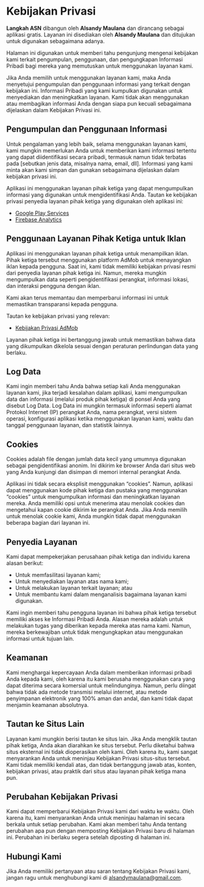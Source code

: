 # Kebijakan Privasi

**Langkah ASN** dibangun oleh **Alsandy Maulana** dan dirancang sebagai aplikasi gratis. Layanan ini disediakan oleh **Alsandy Maulana** dan ditujukan untuk digunakan sebagaimana adanya.

Halaman ini digunakan untuk memberi tahu pengunjung mengenai kebijakan kami terkait pengumpulan, penggunaan, dan pengungkapan Informasi Pribadi bagi mereka yang memutuskan untuk menggunakan layanan kami.

Jika Anda memilih untuk menggunakan layanan kami, maka Anda menyetujui pengumpulan dan penggunaan informasi yang terkait dengan kebijakan ini. Informasi Pribadi yang kami kumpulkan digunakan untuk menyediakan dan meningkatkan layanan. Kami tidak akan menggunakan atau membagikan informasi Anda dengan siapa pun kecuali sebagaimana dijelaskan dalam Kebijakan Privasi ini.

## Pengumpulan dan Penggunaan Informasi

Untuk pengalaman yang lebih baik, selama menggunakan layanan kami, kami mungkin memerlukan Anda untuk memberikan kami informasi tertentu yang dapat diidentifikasi secara pribadi, termasuk namun tidak terbatas pada [sebutkan jenis data, misalnya nama, email, dll]. Informasi yang kami minta akan kami simpan dan gunakan sebagaimana dijelaskan dalam kebijakan privasi ini.

Aplikasi ini menggunakan layanan pihak ketiga yang dapat mengumpulkan informasi yang digunakan untuk mengidentifikasi Anda. Tautan ke kebijakan privasi penyedia layanan pihak ketiga yang digunakan oleh aplikasi ini:

- [Google Play Services](https://policies.google.com/privacy)
- [Firebase Analytics](https://firebase.google.com/policies/analytics)

## Penggunaan Layanan Pihak Ketiga untuk Iklan

Aplikasi ini menggunakan layanan pihak ketiga untuk menampilkan iklan. Pihak ketiga tersebut menggunakan platform AdMob untuk menayangkan iklan kepada pengguna. Saat ini, kami tidak memiliki kebijakan privasi resmi dari penyedia layanan pihak ketiga ini. Namun, mereka mungkin mengumpulkan data seperti pengidentifikasi perangkat, informasi lokasi, dan interaksi pengguna dengan iklan.

Kami akan terus memantau dan memperbarui informasi ini untuk memastikan transparansi kepada pengguna.

Tautan ke kebijakan privasi yang relevan:

- [Kebijakan Privasi AdMob](https://support.google.com/admob/answer/6128543?hl=id)

Layanan pihak ketiga ini bertanggung jawab untuk memastikan bahwa data yang dikumpulkan dikelola sesuai dengan peraturan perlindungan data yang berlaku.

## Log Data

Kami ingin memberi tahu Anda bahwa setiap kali Anda menggunakan layanan kami, jika terjadi kesalahan dalam aplikasi, kami mengumpulkan data dan informasi (melalui produk pihak ketiga) di ponsel Anda yang disebut Log Data. Log Data ini mungkin termasuk informasi seperti alamat Protokol Internet (IP) perangkat Anda, nama perangkat, versi sistem operasi, konfigurasi aplikasi ketika menggunakan layanan kami, waktu dan tanggal penggunaan layanan, dan statistik lainnya.

## Cookies

Cookies adalah file dengan jumlah data kecil yang umumnya digunakan sebagai pengidentifikasi anonim. Ini dikirim ke browser Anda dari situs web yang Anda kunjungi dan disimpan di memori internal perangkat Anda.

Aplikasi ini tidak secara eksplisit menggunakan “cookies”. Namun, aplikasi dapat menggunakan kode pihak ketiga dan pustaka yang menggunakan “cookies” untuk mengumpulkan informasi dan meningkatkan layanan mereka. Anda memiliki opsi untuk menerima atau menolak cookies dan mengetahui kapan cookie dikirim ke perangkat Anda. Jika Anda memilih untuk menolak cookie kami, Anda mungkin tidak dapat menggunakan beberapa bagian dari layanan ini.

## Penyedia Layanan

Kami dapat mempekerjakan perusahaan pihak ketiga dan individu karena alasan berikut:

- Untuk memfasilitasi layanan kami;
- Untuk menyediakan layanan atas nama kami;
- Untuk melakukan layanan terkait layanan; atau
- Untuk membantu kami dalam menganalisis bagaimana layanan kami digunakan.

Kami ingin memberi tahu pengguna layanan ini bahwa pihak ketiga tersebut memiliki akses ke Informasi Pribadi Anda. Alasan mereka adalah untuk melakukan tugas yang diberikan kepada mereka atas nama kami. Namun, mereka berkewajiban untuk tidak mengungkapkan atau menggunakan informasi untuk tujuan lain.

## Keamanan

Kami menghargai kepercayaan Anda dalam memberikan informasi pribadi Anda kepada kami, oleh karena itu kami berusaha menggunakan cara yang dapat diterima secara komersial untuk melindunginya. Namun, perlu diingat bahwa tidak ada metode transmisi melalui internet, atau metode penyimpanan elektronik yang 100% aman dan andal, dan kami tidak dapat menjamin keamanan absolutnya.

## Tautan ke Situs Lain

Layanan kami mungkin berisi tautan ke situs lain. Jika Anda mengklik tautan pihak ketiga, Anda akan diarahkan ke situs tersebut. Perlu diketahui bahwa situs eksternal ini tidak dioperasikan oleh kami. Oleh karena itu, kami sangat menyarankan Anda untuk meninjau Kebijakan Privasi situs-situs tersebut. Kami tidak memiliki kendali atas, dan tidak bertanggung jawab atas, konten, kebijakan privasi, atau praktik dari situs atau layanan pihak ketiga mana pun.

## Perubahan Kebijakan Privasi

Kami dapat memperbarui Kebijakan Privasi kami dari waktu ke waktu. Oleh karena itu, kami menyarankan Anda untuk meninjau halaman ini secara berkala untuk setiap perubahan. Kami akan memberi tahu Anda tentang perubahan apa pun dengan memposting Kebijakan Privasi baru di halaman ini. Perubahan ini berlaku segera setelah diposting di halaman ini.

## Hubungi Kami

Jika Anda memiliki pertanyaan atau saran tentang Kebijakan Privasi kami, jangan ragu untuk menghubungi kami di alsandymaulana@gmail.com.
